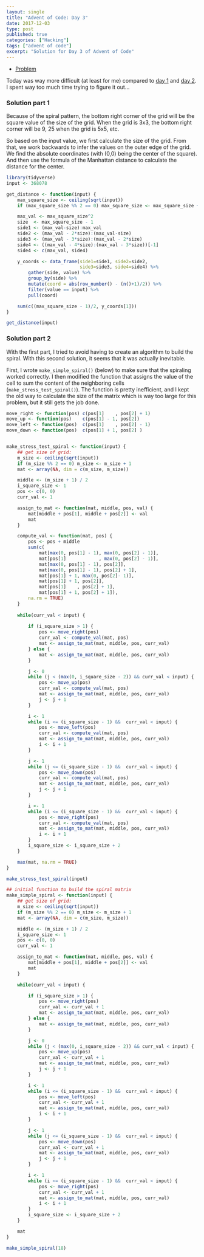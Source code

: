 ```yaml
---
layout: single
title: "Advent of Code: Day 3"
date: 2017-12-03
type: post
published: true
categories: ["Hacking"]
tags: ["advent of code"]
excerpt: "Solution for Day 3 of Advent of Code"
---
```


* [Problem](https://adventofcode.com/2017/day/3)

Today was way more difficult (at least for me) compared to [day 1]({{ page.root }}/2017/12/advent-day-1) and [day 2]({{ page.root }}/2017/12/advent-day-2). I spent way too much time trying to figure it out...

### Solution part 1

Because of the spiral pattern, the bottom right corner of the grid will be the square value of the size of the grid. When the grid is 3x3, the bottom right corner will be 9, 25 when the grid is 5x5, etc.

So based on the input value, we first calculate the size of the grid. From that, we work backwards to infer the values on the outer edge of the grid. We find the absolute coordinates (with (0,0) being the center of the square). And then use the formula of the Manhattan distance to calculate the distance for the center.


```r
library(tidyverse)
input <- 368078

get_distance <- function(input) {
    max_square_size <- ceiling(sqrt(input))
    if (max_square_size %% 2 == 0) max_square_size <- max_square_size + 1

    max_val <- max_square_size^2
    size  <- max_square_size - 1
    side1 <- (max_val-size):max_val
    side2 <- (max_val - 2*size):(max_val-size)
    side3 <- (max_val - 3*size):(max_val - 2*size)
    side4 <- ((max_val - 4*size):(max_val - 3*size))[-1]
    side4 <- c(max_val, side4)

    y_coords <- data_frame(side1=side1, side2=side2,
                           side3=side3, side4=side4) %>%
        gather(side, value) %>%
        group_by(side) %>%
        mutate(coord = abs(row_number() - (n()+1)/2)) %>%
        filter(value == input) %>%
        pull(coord)

    sum(c((max_square_size - 1)/2, y_coords[1]))
}

get_distance(input)
```

### Solution part 2

With the first part, I tried to avoid having to create an algorithm to build the spiral. With this second solution, it seems that it was actually inevitable.

First, I wrote `make_simple_spiral()` (below) to make sure that the spiraling worked correctly. I then modified the function that assigns the value of the cell to sum the content of the neighboring cells (`make_stress_test_spiral()`). The function is pretty inefficient, and I kept the old way to calculate the size of the matrix which is way too large for this problem, but it still gets the job done.


```r

move_right <- function(pos) c(pos[1]    , pos[2] + 1)
move_up <- function(pos)    c(pos[1] - 1, pos[2])
move_left <- function(pos)  c(pos[1]    , pos[2] - 1)
move_down <- function(pos)  c(pos[1] + 1, pos[2] )


make_stress_test_spiral <- function(input) {
    ## get size of grid:
    m_size <- ceiling(sqrt(input))
    if (m_size %% 2 == 0) m_size <- m_size + 1
    mat <- array(NA, dim = c(m_size, m_size))

    middle <- (m_size + 1) / 2
    i_square_size <- 1
    pos <- c(0, 0)
    curr_val <- 1

    assign_to_mat <- function(mat, middle, pos, val) {
        mat[middle + pos[1], middle + pos[2]] <- val
        mat
    }

    compute_val <- function(mat, pos) {
        pos <- pos + middle
        sum(c(
            mat[max(0, pos[1] - 1), max(0, pos[2] - 1)],
            mat[pos[1]            , max(0, pos[2] - 1)],
            mat[max(0, pos[1] - 1), pos[2]], 
            mat[max(0, pos[1] - 1), pos[2] + 1],
            mat[pos[1] + 1, max(0, pos[2]- 1)], 
            mat[pos[1] + 1, pos[2]],
            mat[pos[1]    , pos[2] + 1], 
            mat[pos[1] + 1, pos[2] + 1]), 
        na.rm = TRUE)
    }
    
    while(curr_val < input) {        
    
        if (i_square_size > 1) {
            pos <- move_right(pos)
            curr_val <- compute_val(mat, pos)
            mat <- assign_to_mat(mat, middle, pos, curr_val)
        } else {
            mat <- assign_to_mat(mat, middle, pos, curr_val)
        }

        j <- 0
        while (j < (max(0, i_square_size - 2)) && curr_val < input) {
            pos <- move_up(pos)
            curr_val <- compute_val(mat, pos)
            mat <- assign_to_mat(mat, middle, pos, curr_val)
            j <- j + 1
        }

        i <- 1
        while (i <= (i_square_size - 1) &&  curr_val < input) {
            pos <- move_left(pos)
            curr_val <- compute_val(mat, pos)
            mat <- assign_to_mat(mat, middle, pos, curr_val)
            i <- i + 1
        }

        j <- 1
        while (j <= (i_square_size - 1) &&  curr_val < input) {
            pos <- move_down(pos)
            curr_val <- compute_val(mat, pos)
            mat <- assign_to_mat(mat, middle, pos, curr_val)
            j <- j + 1
        }

        i <- 1
        while (i <= (i_square_size - 1) &&  curr_val < input) {
            pos <- move_right(pos)
            curr_val <- compute_val(mat, pos)
            mat <- assign_to_mat(mat, middle, pos, curr_val)
            i <- i + 1
        }
        i_square_size <- i_square_size + 2
    }

    max(mat, na.rm = TRUE)
}

make_stress_test_spiral(input)

## initial function to build the spiral matrix
make_simple_spiral <- function(input) {
    ## get size of grid:
    m_size <- ceiling(sqrt(input))
    if (m_size %% 2 == 0) m_size <- m_size + 1
    mat <- array(NA, dim = c(m_size, m_size))

    middle <- (m_size + 1) / 2
    i_square_size <- 1
    pos <- c(0, 0)
    curr_val <- 1

    assign_to_mat <- function(mat, middle, pos, val) {
        mat[middle + pos[1], middle + pos[2]] <- val
        mat
    }

    while(curr_val < input) {

        if (i_square_size > 1) {
            pos <- move_right(pos)
            curr_val <- curr_val + 1
            mat <- assign_to_mat(mat, middle, pos, curr_val)
        } else {
            mat <- assign_to_mat(mat, middle, pos, curr_val)
        }

        j <- 0
        while (j < (max(0, i_square_size - 2)) && curr_val < input) {
            pos <- move_up(pos)
            curr_val <- curr_val + 1
            mat <- assign_to_mat(mat, middle, pos, curr_val)
            j <- j + 1
        }

        i <- 1
        while (i <= (i_square_size - 1) &&  curr_val < input) {
            pos <- move_left(pos)
            curr_val <- curr_val + 1
            mat <- assign_to_mat(mat, middle, pos, curr_val)
            i <- i + 1
        }

        j <- 1
        while (j <= (i_square_size - 1) &&  curr_val < input) {
            pos <- move_down(pos)
            curr_val <- curr_val + 1
            mat <- assign_to_mat(mat, middle, pos, curr_val)
            j <- j + 1
        }

        i <- 1
        while (i <= (i_square_size - 1) &&  curr_val < input) {
            pos <- move_right(pos)
            curr_val <- curr_val + 1
            mat <- assign_to_mat(mat, middle, pos, curr_val)
            i <- i + 1
        }
        i_square_size <- i_square_size + 2
    }

    mat
}

make_simple_spiral(18)

```

